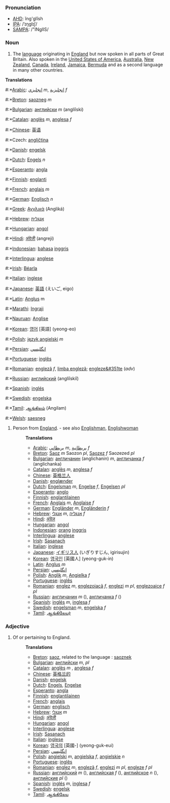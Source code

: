===Pronunciation===
*[[w:AHD|AHD]]: ĭng'glĭsh
*[[w:IPA|IPA]]: /ˈɪŋglɪʃ/
*[[w:SAMPA|SAMPA]]: /"INglIS/
===Noun===
# The [[language]] originating in [[w:England|England]] but now spoken in all parts of Great Britain.  Also spoken in the [[United States of America]], [[Australia]], [[New Zealand]], [[Canada]], [[Ireland]], [[Jamaica]], [[Bermuda]] and as a second language in many other countries.

'''Translations'''
#:*[[Arabic]]: [[انجليزي]] ''m'', [[انجليزية]] ''f''
#:*[[Breton]]: [[saozneg]] ''m''
#:*[[Bulgarian]]: [[английски]] ''m'' (angli&icirc;ski)
#:*[[Catalan]]: [[anglès]] ''m'', [[anglesa]] ''f''
#:*[[Chinese]]: [[英语]]
#:*Czech: [[angličtina]]
#:*[[Danish]]: [[engelsk]]
#:*[[Dutch]]: [[Engels]] ''n''
#:*[[Esperanto]]: [[angla]]
#:*[[Finnish]]: [[englanti]]
#:*[[French]]: [[anglais]] ''m''
#:*[[German]]: [[Englisch]] ''n''
#:*[[Greek]]: [[Αγγλικά]] (Anglik&aacute;)
#:*[[Hebrew]]: [[אנגלית]]
#:*[[Hungarian]]: [[angol]]
#:*[[Hindi]]: [[अंग्रेज़ी]] (angreji)
#:*[[Indonesian]]: [[bahasa]] [[inggris]]
#:*[[Interlingua]]: [[anglese]]
#:*[[Irish]]: [[Béarla]]
#:*[[Italian]]: [[inglese]]
#:*[[Japanese]]: [[英語]] (えいご, eigo)
#:*[[Latin]]: [[Anglus]] m
#:*[[Marathi]]: [[Ingraji]] 
#:*[[Nauruan]]: [[Anglise]]
#:*[[Korean]]: [[영어]] [英語] (yeong-eo)
#:*[[Polish]]: [[język angielski]] ''m''
#:*[[Persian]]: [[انگليسي]]
#:*[[Portuguese]]: [[inglês]]
#:*[[Romanian]]: [[englezã]] ''f'', [[limba englezã]]; [[engleze&#351te]] (''adv'')
#:*[[Russian]]: [[английский]] (angli&icirc;ski&icirc;)
#:*[[Spanish]]: [[inglés]]
#:*[[Swedish]]: [[engelska]]
#:*[[Tamil]]: [[ஆங்கிலம்]] (Angilam)
#:*[[Welsh]]: [[saesneg]]

# Person from [[England]]. - see also [[Englishman]], [[Englishwoman]]
#:'''Translations'''
#:*[[Arabic]]: [[بريطاني]] ''m'', [[بريطانية]] ''f''
#:*[[Breton]]: [[Saoz]] ''m'' Saozon ''pl'', [[Saozez]] ''f'' Saozezed ''pl''
#:*[[Bulgarian]]: [[англичанин]] (anglichanin) ''m'', [[англичанка]] ''f'' (anglichanka)
#:*[[Catalan]]: [[anglès]] ''m'', [[anglesa]] ''f''
#:*[[Chinese]]: [[英格兰人]]
#:*[[Danish]]: [[englænder]]
#:*[[Dutch]]: [[Engelsman]] ''m'', [[Engelse]] ''f'', [[Engelsen]] ''pl''
#:*[[Esperanto]]: [[anglo]]
#:*[[Finnish]]: [[englantilainen]]
#:*[[French]]: [[Anglais]] ''m'', [[Anglaise]] ''f''
#:*[[German]]: [[Engländer]] ''m'', [[Engländerin]] ''f''
#:*[[Hebrew]]: [[אנגלי]] ''m'', [[אנגליה]] ''f''
#:*[[Hindi]]: [[अंग्रेज़]]
#:*[[Hungarian]]: [[angol]]
#:*[[Indonesian]]: [[orang]] [[inggris]]
#:*[[Interlingua]]: [[anglese]]
#:*[[Irish]]: [[Sasanach]]
#:*[[Italian]]: [[inglese]]
#:*[[Japanese]]: [[イギリス人]] (いぎりすじん, igirisujin)
#:*[[Korean]]: [[영국인]] [英國人] (yeong-guk-in)
#:*[[Latin]]: [[Anglus]] ''m''
#:*[[Persian]]: [[انگليسي]]
#:*[[Polish]]: [[Anglik]] ''m'', [[Angielka]] ''f''
#:*[[Portuguese]]: [[inglês]]
#:*[[Romanian]]: [[englez]] ''m'', [[englezoiacã]] ''f'', [[englezi]] ''m pl'', [[englezoaice]] ''f pl''
#:*[[Russian]]: [[англичанин]] ''m'' (), [[англичанка]] ''f'' ()
#:*[[Spanish]]: [[inglés]] ''m'', [[inglesa]] ''f''
#:*[[Swedish]]: [[engelsman]] ''m'', [[engelska]] ''f''
#:*[[Tamil]]: [[ஆங்கிலேயர்]]

===Adjective===

# Of or pertaining to England.
#:'''Translations'''
#:*[[Breton]]: [[saoz]], related to the language : [[saoznek]]
#:*[[Bulgarian]]: [[английски]] ''m'', ''pl''
#:*[[Catalan]]: [[anglès]] ''m'' , [[anglesa]] ''f''
#:*[[Chinese]]: [[英格兰的]]
#:*[[Danish]]: [[engelsk]]
#:*[[Dutch]]: [[Engels]], [[Engelse]]
#:*[[Esperanto]]: [[angla]]
#:*[[Finnish]]: [[englantilainen]]
#:*[[French]]: [[anglais]]
#:*[[German]]: [[englisch]]
#:*[[Hebrew]]: [[אנגלי]] ''m''
#:*[[Hindi]]: [[अंग्रेज़ी]]
#:*[[Hungarian]]: [[angol]]
#:*[[Interlingua]]: [[anglese]]
#:*[[Irish]]: [[Sasanach]]
#:*[[Italian]]: [[inglese]]
#:*[[Korean]]: [[영국의]] [英國-] (yeong-guk-eui)
#:*[[Persian]]: [[انگليسي]]
#:*[[Polish]]: [[angielski]] ''m'', [[angielska]] ''f'', [[angielskie]] ''n''
#:*[[Portuguese]]: [[inglês]]
#:*[[Romanian]]: [[englez]] ''m'', [[englezã]] ''f'', [[englezi]] ''m pl'', [[engleze]] ''f pl''
#:*[[Russian]]: [[английский]] ''m'' (), [[английская]] ''f'' (), [[английское]] ''n'' (), [[английские]] ''pl'' ()
#:*[[Spanish]]: [[inglés]] ''m'', [[inglesa]] ''f''
#:*[[Swedish]]: [[engelsk]]
#:*[[Tamil]]: [[ஆங்கிலேய]]